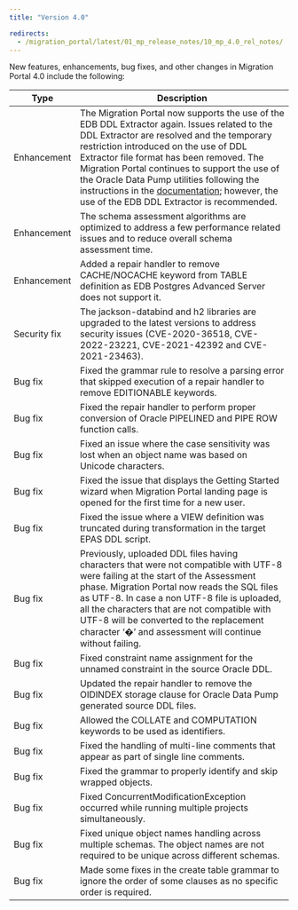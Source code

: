 ```yaml
---
title: "Version 4.0"

redirects:
  - /migration_portal/latest/01_mp_release_notes/10_mp_4.0_rel_notes/
---
```



New features, enhancements, bug fixes, and other changes in Migration Portal 4.0 include the following:

| Type | Description |
| ---- |------------ |
| Enhancement | The Migration Portal now supports the use of the EDB DDL Extractor again. Issues related to the DDL Extractor are resolved and the temporary restriction introduced on the use of DDL Extractor file format has been removed. The Migration Portal continues to support the use of the Oracle Data Pump utilities following the instructions in the [documentation](https://www.enterprisedb.com/docs/migration_portal/latest/04_mp_migrating_database/01_mp_schema_extraction/); however, the use of the EDB DDL Extractor is recommended.|
| Enhancement | The schema assessment algorithms are optimized to address a few performance related issues and to reduce overall schema assessment time.|
| Enhancement | Added a repair handler to remove CACHE/NOCACHE keyword from TABLE definition as EDB Postgres Advanced Server does not support it.|
| Security fix | The jackson-databind and h2 libraries are upgraded to the latest versions to address security issues (CVE-2020-36518, CVE-2022-23221, CVE-2021-42392 and CVE-2021-23463).|
| Bug fix | Fixed the grammar rule to resolve a parsing error that skipped execution of a repair handler to remove EDITIONABLE keywords.|
| Bug fix | Fixed the repair handler to perform proper conversion of Oracle PIPELINED and PIPE ROW function calls.|
| Bug fix | Fixed an issue where the case sensitivity was lost when an object name was based on Unicode characters.|
| Bug fix | Fixed the issue that displays the Getting Started wizard when Migration Portal landing page is opened for the first time for a new user.|
| Bug fix | Fixed the issue where a VIEW definition was truncated during transformation in the target EPAS DDL script.|
| Bug fix | Previously, uploaded DDL files having characters that were not compatible with UTF-8 were failing at the start of the Assessment phase. Migration Portal now reads the SQL files as UTF-8. In case a non UTF-8 file is uploaded, all the characters that are not compatible with UTF-8  will be converted to the replacement character ‘�’ and assessment will continue without failing.|
| Bug fix | Fixed constraint name assignment for the unnamed constraint in the source Oracle DDL.|
| Bug fix | Updated the repair handler to remove the OIDINDEX storage clause for Oracle Data Pump generated source DDL files.|
| Bug fix | Allowed the COLLATE and COMPUTATION keywords to be used as identifiers.|
| Bug fix | Fixed the handling of multi-line comments that appear as part of single line comments.|
| Bug fix | Fixed the grammar to properly identify and skip wrapped objects.|
| Bug fix | Fixed ConcurrentModificationException occurred while running multiple projects simultaneously.|
| Bug fix | Fixed unique object names handling across multiple schemas. The object names are not required to be unique across different schemas.|
| Bug fix | Made some fixes in the create table grammar to ignore the order of some clauses as no specific order is required.|
